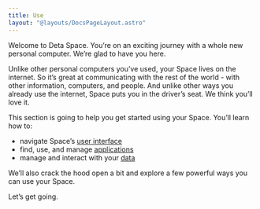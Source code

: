 ```yaml
---
title: Use
layout: "@layouts/DocsPageLayout.astro"
---
```


<UseCloud/>

Welcome to Deta Space. You’re on an exciting journey with a whole new personal computer. We’re glad to have you here.

Unlike other personal computers you’ve used, your Space lives on the internet. So it’s great at communicating with the rest of the world - with other information, computers, and people. And unlike other ways you already use the internet, Space puts you in the driver’s seat. We think you’ll love it.

This section is going to help you get started using your Space. You’ll learn how to:

- navigate Space’s [user interface](/docs/en/use/interface)
- find, use, and manage [applications](/docs/en/use/space-apps)
- manage and interact with your [data](/docs/en/use/your-data/collections)

We’ll also crack the hood open a bit and explore a few powerful ways you can use your Space.

Let’s get going.